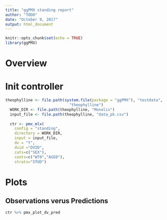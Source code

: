 ```yaml
---
title: "ggPMX standing report"
author: "TODO"
date: "October 9, 2017"
output: html_document
---
```


```r
knitr::opts_chunk$set(echo = TRUE)
library(ggPMX)
```


# Overview


# Init controller

```r

theophylline <- file.path(system.file(package = "ggPMX"), "testdata", 
                            "theophylline")
  WORK_DIR <- file.path(theophylline, "Monolix")
  input_file <- file.path(theophylline, "data_pk.csv")
  
  ctr <- pmx_mlx(
    config = "standing", 
    directory = WORK_DIR, 
    input = input_file, 
    dv = "Y", 
    dvid ="DVID",
    cats=c("SEX"),
    conts=c("WT0","AGE0"),
    strats="STUD")

```



# Plots

## Observations verus Predictions

```r

ctr %>% pmx_plot_dv_pred

```
